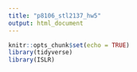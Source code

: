 ```yaml
---
title: "p8106_stl2137_hw5"
output: html_document
---
```


```r
knitr::opts_chunk$set(echo = TRUE)
library(tidyverse)
library(ISLR)

```


